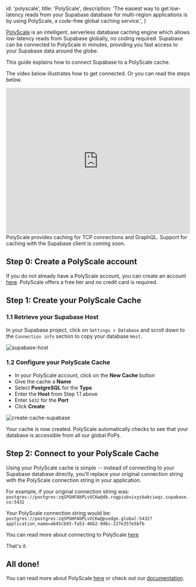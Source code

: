 
  id: 'polyscale',
  title: 'PolyScale',
  description:
    'The easiest way to get low-latency reads from your Supabase database for multi-region applications is by using PolyScale, a code-free global caching service.',
}

[PolyScale](https://polyscale.ai) is an intelligent, serverless database caching engine which allows low-latency reads from Supabase globally, no coding required. Supabase can be connected to PolyScale in minutes, providing you fast access to your Supabase data around the globe.

This guide explains how to connect Supabase to a PolyScale cache.

The video below illustrates how to get connected. Or you can read the steps below.

<div className="video-container">
  <iframe
    src="https://www.youtube.com/embed/ZQ8TG-A-CIw?rel=0"
    frameborder="0"
    allow="accelerometer; autoplay; encrypted-media; gyroscope; picture-in-picture; modestbranding; showinfo=0"
    allowfullscreen
    width="100%"
    height="400px"
  ></iframe>
</div>

<Admonition type="note">
PolyScale provides caching for TCP connections and GraphQL. Support for caching with the Supabase client is coming soon. 
</Admonition>

## Step 0: Create a PolyScale account

If you do not already have a PolyScale account, you can create an account [here](https://app.polyscale.ai/signup). PolyScale offers a free tier and no credit card is required.

## Step 1: Create your PolyScale Cache

### 1.1 Retrieve your Supabase Host

In your Supabase project, click on `Settings > Database` and scroll down to the `Connection info` section to copy your database `Host`.

![supabase-host](/docs/img/guides/integrations/polyscale/supabase-host.png)

### 1.2 Configure your PolyScale Cache

- In your PolyScale account, click on the **New Cache** button
- Give the cache a **Name**
- Select **PostgreSQL** for the **Type**
- Enter the **Host** from Step 1.1 above
- Enter `5432` for the **Port**
- Click **Create**

![create-cache-supabase](/docs/img/guides/integrations/polyscale/create-cache-supabase-400.png)

Your cache is now created. PolyScale automatically checks to see that your database is accessible from all our global PoPs.

## Step 2: Connect to your PolyScale Cache

Using your PolyScale cache is simple -- instead of connecting to your Supabase database directly, you'll replace your original connection string with the PolyScale connection string in your application.

For example, if your original connection string was: `postgres://postgres:zqSPGHFAbPLvVCKw@db.rogpiubvixysbakciwqz.supabase.co:5432`

Your PolyScale connection string would be: `postgres://postgres:zqSPGHFAbPLvVCKw@psedge.global:5432?application_name=a645cb93-fa53-46b2-9d6c-227e357e5bfb`

You can read more about connecting to PolyScale [here](https://docs.polyscale.ai/connecting-to-polyscale#postgresql)

That's it.

## All done!

You can read more about PolyScale [here](https://www.polyscale.ai/) or check out our [documentation](https://docs.polyscale.ai/).


